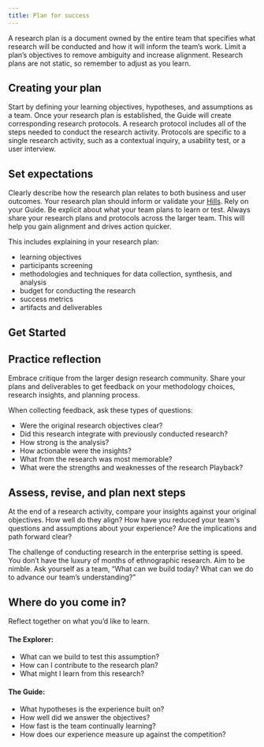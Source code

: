 ```yaml
---
title: Plan for success
---
```



<PageDescription>

A research plan is a document owned by the entire team that specifies what research will be conducted and how it will inform the team’s work. Limit a plan’s objectives to remove ambiguity and increase alignment. Research plans are not static, so remember to adjust as you learn.

</PageDescription>

## Creating your plan

Start by defining your learning objectives, hypotheses, and assumptions as a team. Once your research plan is established, the Guide will create corresponding research protocols. A research protocol includes all of the steps needed to conduct the research activity. Protocols are specific to a single research activity, such as a contextual inquiry, a usability test, or a user interview.

## Set expectations

Clearly describe how the research plan relates to both business and user outcomes. Your research plan should inform or validate your [Hills](https://www.ibm.com/design/thinking/page/framework/keys/hills). Rely on your Guide. Be explicit about what your team plans to learn or test. Always share your research plans and protocols across the larger team. This will help you gain alignment and drives action quicker.

This includes explaining in your research plan:

- learning objectives
- participants screening
- methodologies and techniques for data collection, synthesis, and analysis
- budget for conducting the research
- success metrics
- artifacts and deliverables

## Get Started

<Row className="resource-card-group">
<Column colMd={4} colLg={4} noGutterSm>
<ResourceCard
  title="IBM Design research plan template"
  aspectRatio="2:1"
  actionIcon="download"
  href="/ResearchPlan_v3.docx"
>

</ResourceCard>
</Column>
<Column colMd={4} colLg={4} noGutterSm>
<ResourceCard
  title="IBM Design Research protocol template"
  aspectRatio="2:1"
  actionIcon="launch"
  href="/ResearchProtocol-v3.docx"
>

</ResourceCard>
</Column>
</Row>

## Practice reflection

Embrace critique from the larger design research community. Share your plans and deliverables to get feedback on your methodology choices, research insights, and planning process.

When collecting feedback, ask these types of questions:

- Were the original research objectives clear?
- Did this research integrate with previously conducted research?
- How strong is the analysis?
- How actionable were the insights?
- What from the research was most memorable?
- What were the strengths and weaknesses of the research Playback?

## Assess, revise, and plan next steps

At the end of a research activity, compare your insights against your original objectives. How well do they align? How have you reduced your team's questions and assumptions about your experience? Are the implications and path forward clear?

The challenge of conducting research in the enterprise setting is speed. You don’t have the luxury of months of ethnographic research. Aim to be nimble. Ask yourself as a team, “What can we build today? What can we do to advance our team’s understanding?”

## Where do you come in?

Reflect together on what you’d like to learn.

#### The Explorer:

- What can we build to test this assumption?
- How can I contribute to the research plan?
- What might I learn from this research?

#### The Guide:

- What hypotheses is the experience built on?
- How well did we answer the objectives?
- How fast is the team continually learning?
- How does our experience measure up against the competition?
